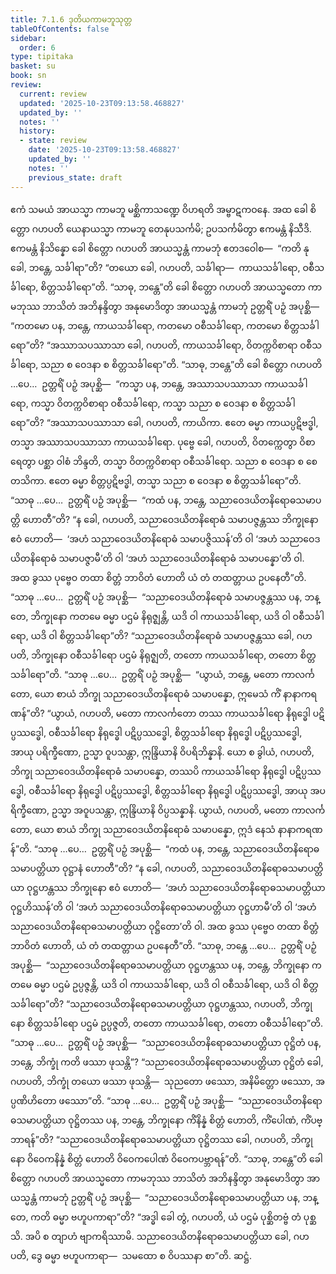 ```yaml
---
title: 7.1.6 ဒုတိယကာမဘူသုတ္တ
tableOfContents: false
sidebar:
  order: 6
type: tipitaka
basket: su
book: sn
review:
  current: review
  updated: '2025-10-23T09:13:58.468827'
  updated_by: ''
  notes: ''
  history:
  - state: review
    date: '2025-10-23T09:13:58.468827'
    updated_by: ''
    notes: ''
    previous_state: draft
---
```



<ReviewStatus review={frontmatter.review} showDetails={true} />

<HypothesisAnnotation frontmatter={frontmatter} />

<DynamicBreadcrumb />

<Division number="348" book="sn" e="ch" v="18" p="330">

<Paragraph number="1508" book="sn">
ဧကံ သမယံ အာယသ္မာ ကာမဘူ မစ္ဆိကာသဏ္ဍေ ဝိဟရတိ အမ္ဗာဋကဝနေ. အထ ခေါ စိတ္တော ဂဟပတိ ယေနာယသ္မာ ကာမဘူ တေနုပသင်္ကမိ; ဥပသင်္ကမိတွာ ဧကမန္တံ နိသီဒိ. ဧကမန္တံ နိသိန္နော ခေါ စိတ္တော ဂဟပတိ အာယသ္မန္တံ ကာမဘုံ ဧတဒဝေါစ—  “ကတိ နု ခေါ, ဘန္တေ, သင်္ခါရာ”တိ? “တယော ခေါ, ဂဟပတိ, သင်္ခါရာ—  ကာယသင်္ခါရော, ဝစီသင်္ခါရော, စိတ္တသင်္ခါရော”တိ. “သာဓု, ဘန္တေ”တိ ခေါ စိတ္တော ဂဟပတိ အာယသ္မတော ကာမဘုဿ ဘာသိတံ အဘိနန္ဒိတွာ အနုမောဒိတွာ အာယသ္မန္တံ ကာမဘုံ ဥတ္တရိံ ပဉှံ အပုစ္ဆိ—  “ကတမော ပန, ဘန္တေ, ကာယသင်္ခါရော, ကတမော ဝစီသင်္ခါရော, ကတမော စိတ္တသင်္ခါရော”တိ? “အဿာသပဿာသာ ခေါ, ဂဟပတိ, ကာယသင်္ခါရော, ဝိတက္ကဝိစာရာ ဝစီသင်္ခါရော, သညာ စ ဝေဒနာ စ စိတ္တသင်္ခါရော”တိ.
</Paragraph>

<Paragraph number="1509" book="sn">
“သာဓု, ဘန္တေ”တိ ခေါ စိတ္တော ဂဟပတိ …ပေ…  ဥတ္တရိံ ပဉှံ အပုစ္ဆိ—  “ကသ္မာ ပန, ဘန္တေ, အဿာသပဿာသာ ကာယသင်္ခါရော, ကသ္မာ ဝိတက္ကဝိစာရာ ဝစီသင်္ခါရော, ကသ္မာ သညာ စ ဝေဒနာ စ စိတ္တသင်္ခါရော”တိ? “အဿာသပဿာသာ ခေါ, ဂဟပတိ, ကာယိကာ. ဧတေ ဓမ္မာ ကာယပ္ပဋိဗဒ္ဓါ, တသ္မာ အဿာသပဿာသာ ကာယသင်္ခါရော. ပုဗ္ဗေ ခေါ, ဂဟပတိ, ဝိတက္ကေတွာ ဝိစာရေတွာ ပစ္ဆာ ဝါစံ ဘိန္ဒတိ, တသ္မာ ဝိတက္ကဝိစာရာ ဝစီသင်္ခါရော. သညာ စ ဝေဒနာ စ စေတသိကာ. ဧတေ ဓမ္မာ စိတ္တပ္ပဋိဗဒ္ဓါ, တသ္မာ သညာ စ ဝေဒနာ စ စိတ္တသင်္ခါရော”တိ.
</Paragraph>

<Paragraph number="1510" book="sn">
“သာဓု …ပေ…  ဥတ္တရိံ ပဉှံ အပုစ္ဆိ—  “ကထံ ပန, ဘန္တေ, သညာဝေဒယိတနိရောဓသမာပတ္တိ ဟောတီ”တိ? “န ခေါ, ဂဟပတိ, သညာဝေဒယိတနိရောဓံ သမာပဇ္ဇန္တဿ ဘိက္ခုနော ဧဝံ ဟောတိ—  ‘အဟံ သညာဝေဒယိတနိရောဓံ သမာပဇ္ဇိဿန်’တိ ဝါ ‘အဟံ သညာဝေဒယိတနိရောဓံ သမာပဇ္ဇာမီ’တိ ဝါ ‘အဟံ သညာဝေဒယိတနိရောဓံ သမာပန္နော’တိ ဝါ. အထ ခွဿ ပုဗ္ဗေဝ တထာ စိတ္တံ ဘာဝိတံ ဟောတိ ယံ တံ တထတ္တာယ ဥပနေတီ”တိ.
</Paragraph>

<Paragraph number="1511" book="sn">
“သာဓု …ပေ…  ဥတ္တရိံ ပဉှံ အပုစ္ဆိ—  “သညာဝေဒယိတနိရောဓံ သမာပဇ္ဇန္တဿ ပန, ဘန္တေ, ဘိက္ခုနော ကတမေ ဓမ္မာ ပဌမံ နိရုဇ္ဈန္တိ, ယဒိ ဝါ ကာယသင်္ခါရော, ယဒိ ဝါ ဝစီသင်္ခါရော, ယဒိ ဝါ စိတ္တသင်္ခါရော”တိ? “သညာဝေဒယိတနိရောဓံ သမာပဇ္ဇန္တဿ ခေါ, ဂဟပတိ, ဘိက္ခုနော ဝစီသင်္ခါရော ပဌမံ နိရုဇ္ဈတိ, တတော ကာယသင်္ခါရော, တတော စိတ္တသင်္ခါရော”တိ.
</Paragraph>

<Paragraph number="1512" book="sn">
“သာဓု …ပေ…  ဥတ္တရိံ ပဉှံ အပုစ္ဆိ—  “ယွာယံ, ဘန္တေ, မတော ကာလင်္ကတော, ယော စာယံ ဘိက္ခု သညာဝေဒယိတနိရောဓံ သမာပန္နော, ဣမေသံ ကိံ နာနာကရဏန်”တိ? “ယွာယံ, ဂဟပတိ, မတော ကာလင်္ကတော တဿ ကာယသင်္ခါရော နိရုဒ္ဓေါ ပဋိပ္ပဿဒ္ဓေါ, ဝစီသင်္ခါရော နိရုဒ္ဓေါ ပဋိပ္ပဿဒ္ဓေါ, စိတ္တသင်္ခါရော နိရုဒ္ဓေါ ပဋိပ္ပဿဒ္ဓေါ, အာယု ပရိက္ခီဏော, ဥသ္မာ ဝူပသန္တာ, ဣန္ဒြိယာနိ ဝိပရိဘိန္နာနိ. ယော စ ခွါယံ, ဂဟပတိ, ဘိက္ခု သညာဝေဒယိတနိရောဓံ သမာပန္နော, တဿပိ ကာယသင်္ခါရော နိရုဒ္ဓေါ ပဋိပ္ပဿဒ္ဓေါ, ဝစီသင်္ခါရော နိရုဒ္ဓေါ ပဋိပ္ပဿဒ္ဓေါ, စိတ္တသင်္ခါရော နိရုဒ္ဓေါ ပဋိပ္ပဿဒ္ဓေါ, အာယု အပရိက္ခီဏော, ဥသ္မာ အဝူပသန္တာ, ဣန္ဒြိယာနိ ဝိပ္ပသန္နာနိ. ယွာယံ, ဂဟပတိ, မတော ကာလင်္ကတော, ယော စာယံ ဘိက္ခု သညာဝေဒယိတနိရောဓံ သမာပန္နော, ဣဒံ နေသံ နာနာကရဏန်”တိ.
</Paragraph>

<Paragraph number="1513" book="sn">
“သာဓု …ပေ…  ဥတ္တရိံ ပဉှံ အပုစ္ဆိ—  “ကထံ ပန, ဘန္တေ, သညာဝေဒယိတနိရောဓသမာပတ္တိယာ ဝုဋ္ဌာနံ ဟောတီ”တိ? “န ခေါ, ဂဟပတိ, သညာဝေဒယိတနိရောဓသမာပတ္တိယာ ဝုဋ္ဌဟန္တဿ ဘိက္ခုနော ဧဝံ ဟောတိ—  ‘အဟံ သညာဝေဒယိတနိရောဓသမာပတ္တိယာ ဝုဋ္ဌဟိဿန်’တိ ဝါ ‘အဟံ သညာဝေဒယိတနိရောဓသမာပတ္တိယာ ဝုဋ္ဌဟာမီ’တိ ဝါ ‘အဟံ သညာဝေဒယိတနိရောဓသမာပတ္တိယာ ဝုဋ္ဌိတော’တိ ဝါ. အထ ခွဿ ပုဗ္ဗေဝ တထာ စိတ္တံ ဘာဝိတံ ဟောတိ, ယံ တံ တထတ္တာယ ဥပနေတီ”တိ.
</Paragraph>

<Paragraph number="1514" book="sn">
“သာဓု, ဘန္တေ …ပေ…  ဥတ္တရိံ ပဉှံ အပုစ္ဆိ—  “သညာဝေဒယိတနိရောဓသမာပတ္တိယာ ဝုဋ္ဌဟန္တဿ ပန, ဘန္တေ, ဘိက္ခုနော ကတမေ ဓမ္မာ ပဌမံ ဥပ္ပဇ္ဇန္တိ, ယဒိ ဝါ ကာယသင်္ခါရော, ယဒိ ဝါ ဝစီသင်္ခါရော, ယဒိ ဝါ စိတ္တသင်္ခါရော”တိ? “သညာဝေဒယိတနိရောဓသမာပတ္တိယာ ဝုဋ္ဌဟန္တဿ, ဂဟပတိ, ဘိက္ခုနော စိတ္တသင်္ခါရော ပဌမံ ဥပ္ပဇ္ဇတိ, တတော ကာယသင်္ခါရော, တတော ဝစီသင်္ခါရော”တိ.
</Paragraph>

<Paragraph number="1515" book="sn">
“သာဓု …ပေ…  ဥတ္တရိံ ပဉှံ အပုစ္ဆိ—  “သညာဝေဒယိတနိရောဓသမာပတ္တိယာ ဝုဋ္ဌိတံ ပန, ဘန္တေ, ဘိက္ခုံ ကတိ ဖဿာ ဖုသန္တိ”? “သညာဝေဒယိတနိရောဓသမာပတ္တိယာ ဝုဋ္ဌိတံ ခေါ, ဂဟပတိ, ဘိက္ခုံ တယော ဖဿာ ဖုသန္တိ—  သုညတော ဖဿော, အနိမိတ္တော ဖဿော, အပ္ပဏိဟိတော ဖဿော”တိ.
</Paragraph>

<Paragraph number="1516" book="sn">
“သာဓု …ပေ…  ဥတ္တရိံ ပဉှံ အပုစ္ဆိ—  “သညာဝေဒယိတနိရောဓသမာပတ္တိယာ ဝုဋ္ဌိတဿ ပန, ဘန္တေ, ဘိက္ခုနော ကိံနိန္နံ စိတ္တံ ဟောတိ, ကိံပေါဏံ, ကိံပဗ္ဘာရန်”တိ? “သညာဝေဒယိတနိရောဓသမာပတ္တိယာ ဝုဋ္ဌိတဿ ခေါ, ဂဟပတိ, ဘိက္ခုနော ဝိဝေကနိန္နံ စိတ္တံ ဟောတိ ဝိဝေကပေါဏံ ဝိဝေကပဗ္ဘာရန်”တိ.
</Paragraph>

<Paragraph number="1517" book="sn">
“သာဓု, ဘန္တေ”တိ ခေါ စိတ္တော ဂဟပတိ အာယသ္မတော ကာမဘုဿ ဘာသိတံ အဘိနန္ဒိတွာ အနုမောဒိတွာ အာယသ္မန္တံ ကာမဘုံ ဥတ္တရိံ ပဉှံ အပုစ္ဆိ—  “သညာဝေဒယိတနိရောဓသမာပတ္တိယာ ပန, ဘန္တေ, ကတိ ဓမ္မာ ဗဟူပကာရာ”တိ? “အဒ္ဓါ ခေါ တွံ, ဂဟပတိ, ယံ ပဌမံ ပုစ္ဆိတဗ္ဗံ တံ ပုစ္ဆသိ. အပိ စ တျာဟံ ဗျာကရိဿာမိ. သညာဝေဒယိတနိရောဓသမာပတ္တိယာ ခေါ, ဂဟပတိ, ဒွေ ဓမ္မာ ဗဟူပကာရာ—  သမထော စ ဝိပဿနာ စာ”တိ.

</Paragraph>
</Division>

<Paragraph number="1518" type="center" book="sn">
ဆဋ္ဌံ.
</Paragraph>